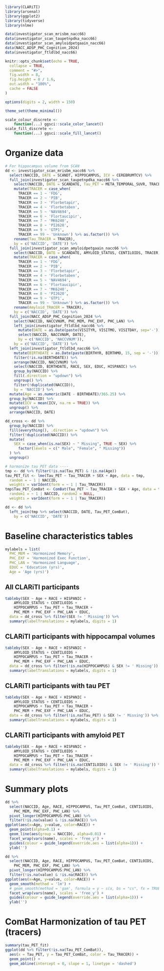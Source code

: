 
```r
library(CLARiTI)
library(arsenal)
library(ggplot2)
library(tidyverse)
library(nlme)

data(investigator_scan_mrisbm_nacc66)
data(investigator_scan_taupetnpdka_nacc66)
data(investigator_scan_amyloidpetgaain_nacc66)
data(NACC_ADSP_PHC_Cognition_2024)
data(investigator_ftldlbd_nacc66)

knitr::opts_chunk$set(echo = TRUE,
  collapse = TRUE,
  comment = "#>",
  fig.width = 8, 
  fig.height = 8 / 1.6, 
  out.width = "100%",
  cache = FALSE
)

options(digits = 2, width = 150)

theme_set(theme_minimal())

scale_colour_discrete <-
    function(...) ggsci::scale_color_lancet()
scale_fill_discrete <-
    function(...) ggsci::scale_fill_lancet()
```

# Organize data

```r
# For hippocampus volume from SCAN
dd <- investigator_scan_mrisbm_nacc66 %>%
  select(NACCID, DATE = SCANDT, HIPPOCAMPUS, ICV = CEREBRUMTCV) %>%
  full_join(investigator_scan_taupetnpdka_nacc66 %>%
    select(NACCID, DATE = SCANDATE, Tau_PET = META_TEMPORAL_SUVR, TRACER) %>%
    mutate(TRACER = case_when(
      TRACER == 1 ~ 'FDG',
      TRACER == 2 ~ 'PIB',
      TRACER == 3 ~ 'Florbetapir',
      TRACER == 4 ~ 'Florbetaben',
      TRACER == 5 ~ 'NAV4694',
      TRACER == 6 ~ 'Flortaucipir',
      TRACER == 7 ~ 'MK6240',
      TRACER == 8 ~ 'PI2620',
      TRACER == 9 ~ 'GTP1',
      TRACER == 99 ~ 'Unknown') %>% as.factor()) %>%
    rename(Tau_TRACER = TRACER),
    by = c('NACCID', 'DATE')) %>%
  full_join(investigator_scan_amyloidpetgaain_nacc66 %>%
    select(NACCID, DATE = SCANDATE, AMYLOID_STATUS, CENTILOIDS, TRACER) %>%
    mutate(TRACER = case_when(
      TRACER == 1 ~ 'FDG',
      TRACER == 2 ~ 'PIB',
      TRACER == 3 ~ 'Florbetapir',
      TRACER == 4 ~ 'Florbetaben',
      TRACER == 5 ~ 'NAV4694',
      TRACER == 6 ~ 'Flortaucipir',
      TRACER == 7 ~ 'MK6240',
      TRACER == 8 ~ 'PI2620',
      TRACER == 9 ~ 'GTP1',
      TRACER == 99 ~ 'Unknown') %>% as.factor()) %>%
    rename(Amyloid_TRACER = TRACER),
    by = c('NACCID', 'DATE')) %>%
  full_join(NACC_ADSP_PHC_Cognition_2024 %>%
    select(NACCID, NACCVNUM, PHC_MEM, PHC_EXF, PHC_LAN) %>%
    left_join(investigator_ftldlbd_nacc66 %>%
      mutate(DATE = as.Date(paste(VISITYR, VISITMO, VISITDAY, sep='-'))) %>%
      select(NACCID, NACCVNUM, DATE),
      by = c('NACCID', 'NACCVNUM')),
    by = c('NACCID', 'DATE')) %>%
  left_join(investigator_ftldlbd_nacc66 %>%
    mutate(BIRTHDATE = as.Date(paste(BIRTHYR, BIRTHMO, 15, sep = '-'))) %>%
    filter(!is.na(BIRTHDATE)) %>%
    arrange(NACCID, NACCVNUM) %>%
    select(NACCID, BIRTHDATE, RACE, SEX, EDUC, HISPANIC) %>%
    group_by(NACCID) %>%
    fill(.direction = "updown") %>%
    ungroup() %>%
    filter(!duplicated(NACCID)),
    by = 'NACCID') %>%
  mutate(Age = as.numeric(DATE - BIRTHDATE)/365.25) %>%
  group_by(NACCID) %>%
  mutate(ICV = mean(ICV, na.rm = TRUE)) %>%
  ungroup() %>%
  arrange(NACCID, DATE)

dd_cross <- dd %>%
  group_by(NACCID) %>%
  fill(everything(), .direction = "updown") %>%
  filter(!duplicated(NACCID)) %>%
  mutate(
    SEX = case_when(is.na(SEX) ~ " Missing", TRUE ~ SEX) %>%
      factor(levels = c(" Male", "Female", " Missing"))
  ) %>%
  ungroup()

# harmonize tau PET data ----
tmp <- dd %>% filter(!is.na(Tau_PET) & !is.na(Age))
tau_PET_fit <- lme(Tau_PET ~ Tau_TRACER + SEX + Age, data = tmp,
  random = ~ 1 | NACCID,
  weights = varIdent(form = ~ 1 | Tau_TRACER))
tmp$Tau_PET_ComBat <- ComBat(Tau_PET ~ Tau_TRACER + SEX + Age, data = tmp,
  random1 = ~ 1 | NACCID, random2 = NULL,
  weights = varIdent(form = ~ 1 | Tau_TRACER))

dd <- dd %>%
  left_join(tmp %>% select(NACCID, DATE, Tau_PET_ComBat), 
    by = c('NACCID', 'DATE'))
```

# Baseline characteristics tables

```r
mylabels = list(
  PHC_MEM = 'Harmonized Memory', 
  PHC_EXF = 'Harmonized Exec Function', 
  PHC_LAN = 'Harmonized Language',
  EDUC = 'Education (yrs)',
  Age = 'Age (yrs)')
```

## All CLARiTI participants
```r
tableby(SEX ~ Age + RACE + HISPANIC + 
    AMYLOID_STATUS + CENTILOIDS +
    HIPPOCAMPUS + Tau_PET + Tau_TRACER +
    PHC_MEM + PHC_EXF + PHC_LAN + EDUC, 
  data = dd_cross %>% filter(SEX != ' Missing')) %>%
  summary(labelTranslations = mylabels, digits = 1)
```

## CLARiTI participants with hippocampal volumes
```r
tableby(SEX ~ Age + RACE + HISPANIC + 
    AMYLOID_STATUS + CENTILOIDS +
    HIPPOCAMPUS + Tau_PET + Tau_TRACER +
    PHC_MEM + PHC_EXF + PHC_LAN + EDUC, 
  data = dd_cross %>% filter(!is.na(HIPPOCAMPUS) & SEX != ' Missing')) %>%
  summary(labelTranslations = mylabels, digits = 1)
```

## CLARiTI participants with tau PET
```r
tableby(SEX ~ Age + RACE + HISPANIC + 
    AMYLOID_STATUS + CENTILOIDS +
    HIPPOCAMPUS + Tau_PET + Tau_TRACER +
    PHC_MEM + PHC_EXF + PHC_LAN + EDUC, 
  data = dd_cross %>% filter(!is.na(Tau_PET) & SEX != ' Missing')) %>%
  summary(labelTranslations = mylabels, digits = 1)
```

## CLARiTI participants with amyloid PET
```r
tableby(SEX ~ Age + RACE + HISPANIC + 
    AMYLOID_STATUS + CENTILOIDS +
    HIPPOCAMPUS + Tau_PET + Tau_TRACER +
    PHC_MEM + PHC_EXF + PHC_LAN + EDUC, 
  data = dd_cross %>% filter(!is.na(CENTILOIDS) & SEX != ' Missing')) %>%
  summary(labelTranslations = mylabels, digits = 1)
```

# Summary plots

```r
dd %>% 
  select(NACCID, Age, RACE, HIPPOCAMPUS, Tau_PET_ComBat, CENTILOIDS,
    PHC_MEM, PHC_EXF, PHC_LAN) %>%
  pivot_longer(HIPPOCAMPUS:PHC_LAN) %>%
  filter(!is.na(value) & !is.na(RACE)) %>%
ggplot(aes(x=Age, y=value, color=RACE)) +
  geom_point(alpha=0.1) +
  geom_line(aes(group = NACCID), alpha=0.01) +
  facet_wrap(vars(name), scales = 'free_y') +
  guides(colour = guide_legend(override.aes = list(alpha=1))) +
  ylab('')
```

```r
dd %>% 
  select(NACCID, Age, RACE, HIPPOCAMPUS, Tau_PET_ComBat, CENTILOIDS,
    PHC_MEM, PHC_EXF, PHC_LAN) %>%
  pivot_longer(HIPPOCAMPUS:PHC_LAN) %>%
  filter(!is.na(value) & !is.na(RACE)) %>%
ggplot(aes(x=Age, y=value, color=RACE)) +
  geom_smooth(method = 'lm') +
  # geom_smooth(method = 'gam', formula = y ~ s(x, bs = "cs", fx = TRUE, k = 1)) +
  facet_wrap(vars(name), scales = 'free_y') +
  guides(colour = guide_legend(override.aes = list(alpha=1))) +
  ylab('')
```

# ComBat Harmonization of tau PET (tracers)

```r
summary(tau_PET_fit)
ggplot(dd %>% filter(!is.na(Tau_PET_ComBat)), 
  aes(x = Tau_PET, y = Tau_PET_ComBat, color = Tau_TRACER)) +
  geom_point() +
  geom_abline(intercept = 0, slope = 1, linetype = 'dashed')
```
